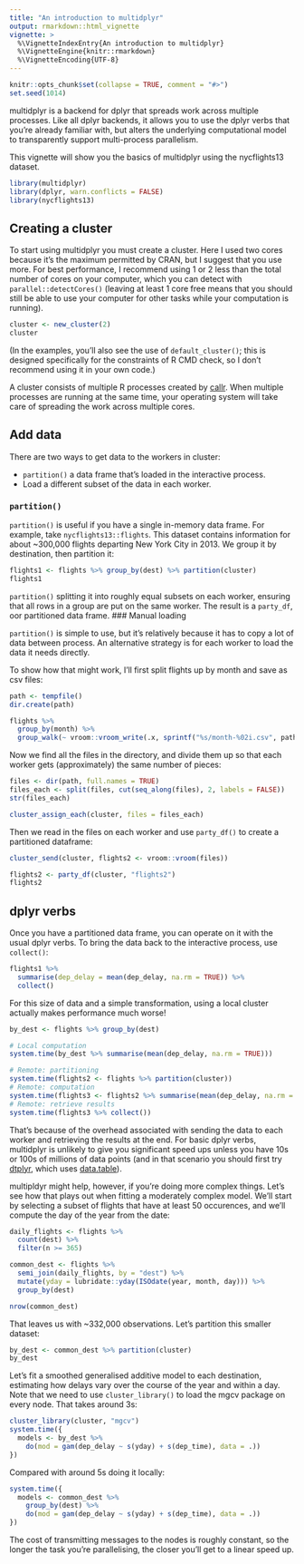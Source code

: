 ```yaml
---
title: "An introduction to multidplyr"
output: rmarkdown::html_vignette
vignette: >
  %\VignetteIndexEntry{An introduction to multidplyr}
  %\VignetteEngine{knitr::rmarkdown}
  %\VignetteEncoding{UTF-8}
---
```


```r
knitr::opts_chunk$set(collapse = TRUE, comment = "#>")
set.seed(1014)
```

multidplyr is a backend for dplyr that spreads work across multiple processes. Like all dplyr backends, it allows you to use the dplyr verbs that you're already familiar with, but alters the underlying computational model to transparently support multi-process parallelism. 

This vignette will show you the basics of multidplyr using the nycflights13 dataset.

```r
library(multidplyr)
library(dplyr, warn.conflicts = FALSE)
library(nycflights13)
```

## Creating a cluster

To start using multidplyr you must create a cluster. Here I used two cores because it's the maximum permitted by CRAN, but I suggest that you use more. For best performance, I recommend using 1 or 2 less than the total number of cores on your computer, which you can detect with `parallel::detectCores()` (leaving at least 1 core free means that you should still be able to use your computer for other tasks while your computation is running). 

```r
cluster <- new_cluster(2)
cluster
```

(In the examples, you'll also see the use of `default_cluster()`; this is designed specifically for the constraints of R CMD check, so I don't recommend using it in your own code.)

A cluster consists of multiple R processes created by [callr](http://callr.r-lib.org/). When multiple processes are running at the same time, your operating system will take care of spreading the work across multiple cores.

## Add data

There are two ways to get data to the workers in  cluster:

* `partition()` a data frame that's loaded in the interactive process.
* Load a different subset of the data in each worker.

### `partition()`

`partition()` is useful if you have a single in-memory data frame. For example, take `nycflights13::flights`. This dataset contains information for about ~300,000 flights departing New York City in 2013. We group it by destination, then partition it:

```r
flights1 <- flights %>% group_by(dest) %>% partition(cluster)
flights1
```

`partition()` splitting it into roughly equal subsets on each worker, ensuring that all rows in a group are put on the same worker. The result is a `party_df`, oor partitioned data frame. 
### Manual loading

`partition()` is simple to use, but it's relatively because it has to copy a lot of data between process. An alternative strategy is for each worker to load the data it needs directly. 

To show how that might work, I'll first split flights up by month and save as csv files:

```r
path <- tempfile()
dir.create(path)

flights %>% 
  group_by(month) %>% 
  group_walk(~ vroom::vroom_write(.x, sprintf("%s/month-%02i.csv", path, .y$month)))
```

Now we find all the files in the directory, and divide them up so that each worker gets (approximately) the same number of pieces:

```r
files <- dir(path, full.names = TRUE)
files_each <- split(files, cut(seq_along(files), 2, labels = FALSE))
str(files_each)

cluster_assign_each(cluster, files = files_each)
```

Then we read in the files on each worker and use `party_df()` to create a partitioned dataframe:

```r
cluster_send(cluster, flights2 <- vroom::vroom(files))

flights2 <- party_df(cluster, "flights2")
flights2
```

## dplyr verbs

Once you have a partitioned data frame, you can operate on it with the usual dplyr verbs. To bring the data back to the interactive process, use `collect()`:

```r
flights1 %>% 
  summarise(dep_delay = mean(dep_delay, na.rm = TRUE)) %>% 
  collect()
```

For this size of data and a simple transformation, using a local cluster actually makes performance much worse!

```r
by_dest <- flights %>% group_by(dest)

# Local computation
system.time(by_dest %>% summarise(mean(dep_delay, na.rm = TRUE)))

# Remote: partitioning
system.time(flights2 <- flights %>% partition(cluster))
# Remote: computation
system.time(flights3 <- flights2 %>% summarise(mean(dep_delay, na.rm = TRUE)))
# Remote: retrieve results
system.time(flights3 %>% collect())
```

That's because of the overhead associated with sending the data to each worker and retrieving the results at the end. For basic dplyr verbs, multidplyr is unlikely to give you significant speed ups unless you have 10s or 100s of millions of data points (and in that scenario you should first try [dtplyr](http://dtplyr.tidyverse.org/), which uses [data.table](http://R-datatable.com/)). 

multipldyr might help, however, if you're doing more complex things. Let's see how that plays out when fitting a moderately complex model. We'll start by selecting a subset of flights that have at least 50 occurences, and we'll compute the day of the year from the date:

```r
daily_flights <- flights %>%
  count(dest) %>%
  filter(n >= 365)

common_dest <- flights %>% 
  semi_join(daily_flights, by = "dest") %>% 
  mutate(yday = lubridate::yday(ISOdate(year, month, day))) %>% 
  group_by(dest)

nrow(common_dest)
```

That leaves us with ~332,000 observations. Let's partition this smaller dataset:

```r
by_dest <- common_dest %>% partition(cluster)
by_dest
```

Let's fit a smoothed generalised additive model to each destination, estimating how delays vary over the course of the year and within a day. Note that we need to use `cluster_library()` to load the mgcv package on every node. That takes around 3s:

```r
cluster_library(cluster, "mgcv")
system.time({
  models <- by_dest %>% 
    do(mod = gam(dep_delay ~ s(yday) + s(dep_time), data = .))
})
```

Compared with around 5s doing it locally:

```r
system.time({
  models <- common_dest %>% 
    group_by(dest) %>% 
    do(mod = gam(dep_delay ~ s(yday) + s(dep_time), data = .))
})
```

The cost of transmitting messages to the nodes is roughly constant, so the longer the task you're parallelising, the closer you'll get to a linear speed up. 

